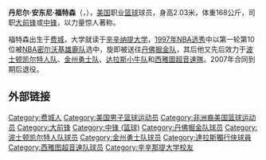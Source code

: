 {{BLP unsourced|time=2020-02-10}}
'''丹尼尔·安东尼·福特森'''（{{lang-en|Daniel Anthony Fortson}}，{{bd|1976年|3月27日|catIdx=F}}），[[美国|美国]]职业[[篮球|篮球]]球员，身高2.03米，体重168公斤，司职[[大前锋|大前锋]]或[[中锋|中锋]]，以力量惊人著称。

福特森出生于[[费城|费城]]，大学就读于[[辛辛纳提大学|辛辛纳提大学]]，[[1997年NBA选秀|1997年NBA选秀]]中以第一轮第10位被[[NBA|NBA]][[密尔沃基雄鹿队|密尔沃基雄鹿队]]选中，旋即被送往[[丹佛掘金队|丹佛掘金队]]，其后他又先后效力于[[波士顿凯尔特人队|波士顿凯尔特人队]]、[[金州勇士队|金州勇士队]]、[[达拉斯小牛队|达拉斯小牛队]]和[[西雅圖超音速隊|西雅圖超音速隊]]。2007年合同到期后退役。

==外部链接==
{{1997 NBA Draft}}

{{Authority control}}
{{DEFAULTSORT:Fortson, Danny}}
[[Category:费城人|Category:费城人]]
[[Category:美国男子篮球运动员|Category:美国男子篮球运动员]]
[[Category:非洲裔美国篮球运动员|Category:非洲裔美国篮球运动员]]
[[Category:大前锋|Category:大前锋]]
[[Category:中锋_(篮球)|Category:中锋 (篮球)]]
[[Category:丹佛掘金队球员|Category:丹佛掘金队球员]]
[[Category:波士顿凯尔特人队球员|Category:波士顿凯尔特人队球员]]
[[Category:金州勇士队球员|Category:金州勇士队球员]]
[[Category:達拉斯獨行俠球員|Category:達拉斯獨行俠球員]]
[[Category:西雅图超音速队球员|Category:西雅图超音速队球员]]
[[Category:辛辛那提大学校友|Category:辛辛那提大学校友]]
{{籃球運動員小作品}}
{{美國人物小作品}}
